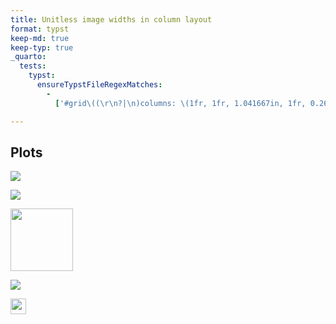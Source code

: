 ```yaml
---
title: Unitless image widths in column layout
format: typst
keep-md: true
keep-typ: true
_quarto:
  tests:
    typst:
      ensureTypstFileRegexMatches:
        -
          ['#grid\((\r\n?|\n)columns: \(1fr, 1fr, 1.041667in, 1fr, 0.260417in\), gutter: 1em, rows: 1,']

---
```


::: {.callout-note}

## Plots

::: {layout-ncol=5}

![]({{< placeholder format=svg >}})

![]({{< placeholder format=svg >}})

![]({{< placeholder format=svg >}}){width=100}

![]({{< placeholder format=svg >}})

![]({{< placeholder format=svg >}}){width=25}

:::
:::
